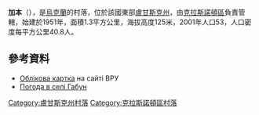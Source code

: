 {{coord|48|27|3|N|39|41|1|E|scale:100000|display=title}}

'''加本'''（{{lang-uk|Габун}}），是[[烏克蘭|烏克蘭]]的村落，位於該國東部[[盧甘斯克州|盧甘斯克州]]，由[[克拉斯諾頓區|克拉斯諾頓區]]負責管轄，始建於1951年，面積1.3平方公里，海拔高度125米，2001年人口53，人口密度每平方公里40.8人。

==參考資料==
* [https://web.archive.org/web/20140103233138/http://w1.c1.rada.gov.ua/pls/z7502/A005?rdat1=05.01.2012&rf7571=18013 Облікова картка] на сайті ВРУ
* [http://weather.in.ua/ua/lyganskaja/4717 Погода в селі Габун]{{Wayback|url=http://weather.in.ua/ua/lyganskaja/4717 |date=20190126084730 }}

{{DEFAULTSORT:Габун}}
[[Category:盧甘斯克州村落|Category:盧甘斯克州村落]]
[[Category:克拉斯諾頓區村落|Category:克拉斯諾頓區村落]]


{{Luhansk-geo-stub}}